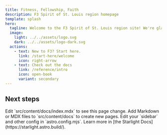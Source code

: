 ```yaml
---
title: Fitness, Fellowship, Faith
description: F3 Spirit of St. Louis region homepage
template: splash
hero:
  tagline: Welcome to the F3 Spirit of St. Louis region site! We're glad you're here.
  image:
    light: ../../assets/logo.svg
    dark: ../../assets/logo-dark.svg
  actions:
    - text: New to F3? Start here.
      link: /start-here/welcome
      icon: right-arrow
    - text: Check out the docs
      link: /reference/intro
      icon: open-book
      variant: secondary
---
```



## Next steps

<CardGrid stagger>
	<Card title="Update content" icon="pencil">
		Edit `src/content/docs/index.mdx` to see this page change.
	</Card>
	<Card title="Add new content" icon="add-document">
		Add Markdown or MDX files to `src/content/docs` to create new pages.
	</Card>
	<Card title="Configure your site" icon="setting">
		Edit your `sidebar` and other config in `astro.config.mjs`.
	</Card>
	<Card title="Read the docs" icon="open-book">
		Learn more in [the Starlight Docs](https://starlight.astro.build/).
	</Card>
</CardGrid>
